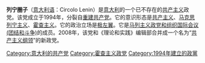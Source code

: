 '''列宁圈子'''（[[意大利语|意大利语]]：Circolo Lenin）是[[意大利|意大利]]的一个已不存在的[[共产主义|共产主义]]政党。该党成立于1994年，分裂自[[重建共产党|重建共产党]]。它的意识形态是[[共产主义|共产主义]]、[[马克思列宁主义|马克思列宁主义]]、[[霍查主义|霍查主义]]。它的政治立场是[[极左翼|极左翼]]。它是[[马列主义政党和组织国际会议_(团结和斗争)|马列主义政党和组织国际会议 (团结和斗争)]]的成员。2008年，该党和《理论和实践》编辑部合并成一个名为“[[共产主义纲领_(意大利)|共产主义纲领]]”的新政党。

[[Category:意大利的共产党|Category:意大利的共产党]]
[[Category:霍查主义政党|Category:霍查主义政党]]
[[Category:1994年建立的政黨|Category:1994年建立的政黨]]